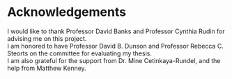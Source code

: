 <!-- # Preliminary Content {-} -->

# Acknowledgements {-}

I would like to thank Professor David Banks and Professor Cynthia Rudin for advising me on this project.   
I am honored to have Professor David B. Dunson and Professor Rebecca C. Steorts on the committee for evaluating my thesis.   
I am also grateful for the support from Dr. Mine Cetinkaya-Rundel, and the help from Matthew Kenney.   

<!-- ## Preface {-} -->

<!-- This is an example of a thesis setup to use the reed thesis document class -->
<!-- (for LaTeX) and the R bookdown package, in general. -->

<!-- ## Dedication {-} -->

<!-- You can have a dedication here if you wish.  -->

<!-- `r if(!knitr:::is_latex_output()) '## Abstract {-}'` -->
